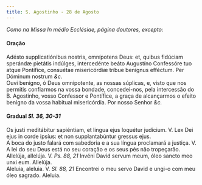 ```yaml
---
title: S. Agostinho - 28 de Agosto
---
```


<em>Como na Missa In médio Ecclésiae, página doutores, excepto:</em>

<h4 class="text-center">Oração</h4>
<div class="container-fluid">
  <div class="row">
    <div class="col-6 dropcaps text-justify">
      Adésto supplicatiónibus nostris, omnípotens Deus: et, quibus fidúciam
      sperándæ pietátis indúlges, intercedénte beáto Augustíno Confessóre tuo
      atque Pontífice, consuétae misericórdiæ tríbue benígnus efféctum. Per
      Dóminum nostrum <em>&c.</em>
    </div>
    <div class="col-6 dropcaps text-justify">
      Ouvi benigno, ó Deus omnipotente, as nossas súplicas, e, visto que nos
      permitis confiarmos na vossa bondade, concedei-nos, pela intercessão do B.
      Agostinho, vosso Confessor e Pontífice, a graça de alcançarmos o efeito
      benigno da vossa habitual misericórdia. Por nosso Senhor <em>&c.</em>
    </div>
  </div>
</div>

<h4 class="text-center">
  Gradual <em>Sl. 36, 30-31</em>
</h4>
<div class="container-fluid">
  <div class="row">
    <div class="col-6 dropcaps text-justify">
      Os justi meditábitur sapiéntiam, et lingua ejus loquétur judícium. V. Lex
      Dei ejus in corde ipsíus: et non supplantabúntur gressus ejus.
    </div>
    <div class="col-6 dropcaps text-justify">
      A boca do justo falará com sabedoria e a sua língua proclamará a justiça.
      V. A lei do seu Deus está no seu coração e os seus pés não tropeçarão.
    </div>
    <div class="col-6 text-justify">
      Allelúja, allelúja. V. <em>Ps. 88, 21</em> Invéni David servum meum, óleo
      sancto meo unxi eum. Allelúja.
    </div>
    <div class="col-6 text-justify">
      Aleluia, aleluia. V. <em>Sl. 88, 21</em> Encontrei o meu servo David e
      ungi-o com meu óleo sagrado. Aleluia.
    </div>
  </div>
</div>
